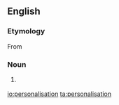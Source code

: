 ==English==

===Etymology===
From {{suffix|personalise|ation|lang=en}}

===Noun===
{{en-noun}}

# {{context|British spelling|lang=en}} {{alternative spelling of|personalization|lang=en}}

[[io:personalisation]]
[[ta:personalisation]]
